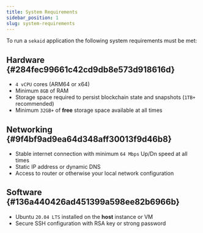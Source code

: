 ```yaml
---
title: System Requirements
sidebar_position: 1
slug: system-requirements
---
```





To run a `sekaid` application the following system requirements must be met:


## Hardware {#284fec99661c42cd9db8e573d918616d}

- `4 vCPU` cores (ARM64 or x64)
- Minimum `8GB` of RAM
- Storage space required to persist blockchain state and snapshots (`1TB+` recommended)
- Minimum `32GB+` of **free** storage space available at all times

## Networking {#9f4bf9ad9ea64d348aff30013f9d46b8}

- Stable internet connection with minimum `64 Mbps` Up/Dn speed at all times
- Static IP address or dynamic DNS
- Access to router or otherwise your local network configuration

## Software {#136a440426ad451399a598ee82b6966b}

- Ubuntu `20.04 LTS` installed on the **host** instance or VM
- Secure SSH configuration with RSA key or strong password
